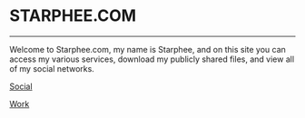 
<Banner>

# STARPHEE.COM

---
<Container>
Welcome to Starphee.com, my name is Starphee, and on this site you can access my various services, download my publicly shared files, and view all of my social networks. 
</Container>

<p className="text-center">
  <a class="gtm-button" href="https://starphee.com/social" rel="external">
    Social
  </a>
</p>

<p className="text-center">
  <a class="gtm-button" href="https://starphee.com/work" rel="external">
    Work
  </a>
</p>




</Banner>


